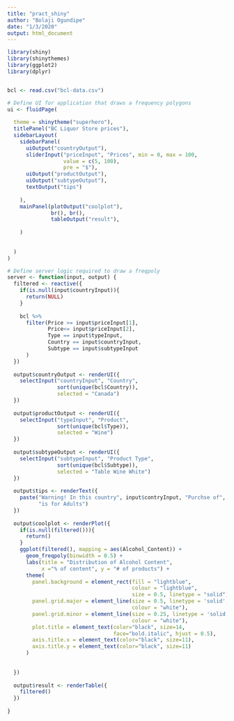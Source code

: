 ```yaml
---
title: "pract_shiny"
author: "Bolaji Ogundipe"
date: "1/3/2020"
output: html_document
---
```



```r

library(shiny)
library(shinythemes)
library(ggplot2)
library(dplyr)


bcl <- read.csv("bcl-data.csv")

# Define UI for application that draws a frequency polygons
ui <- fluidPage(
  
  theme = shinytheme("superhero"),
  titlePanel("BC Liquor Store prices"),
  sidebarLayout(
    sidebarPanel(
      uiOutput("countryOutput"),
      sliderInput("priceInput", "Prices", min = 0, max = 100,
                  value = c(5, 100),
                  pre = "$"),
      uiOutput("productOutput"),
      uiOutput("subtypeOutput"),
      textOutput("tips")
      
    ),
    mainPanel(plotOutput("coolplot"),
              br(), br(),
              tableOutput("result"),
              
    )
    
    
  )
)
```

```r
# Define server logic required to draw a freqpoly
server <- function(input, output) {
  filtered <- reactive({
    if(is.null(input$countryInput)){
      return(NULL)
    }
    
    bcl %>%
      filter(Price >= input$priceInput[1],
             Price<= input$priceInput[2],
             Type == input$typeInput,
             Country == input$countryInput,
             Subtype == input$subtypeInput
      )
  })
  
  output$countryOutput <- renderUI({
    selectInput("countryInput", "Country",
                sort(unique(bcl$Country)),
                selected = "Canada")
  })
  
  output$productOutput <- renderUI({
    selectInput("typeInput", "Product",
                sort(unique(bcl$Type)),
                selected = "Wine")
  })
  
  output$subtypeOutput <- renderUI({
    selectInput("subtypeInput", "Product Type",
                sort(unique(bcl$Subtype)),
                selected = "Table Wine White")
  })
  
  output$tips <- renderText({
    paste("Warning! In this country", input$contryInput, "Purchse of", input$typeInput, 
          "is for Adults")
  })
  
  output$coolplot <- renderPlot({
    if(is.null(filtered())){
      return()
    }
    ggplot(filtered(), mapping = aes(Alcohol_Content)) +
      geom_freqpoly(binwidth = 0.5) +
      labs(title = "Distribution of Alcohol Content", 
           x ="% of content", y = "# of products") +
      theme(
        panel.background = element_rect(fill = "lightblue",
                                        colour = "lightblue",
                                        size = 0.5, linetype = "solid"),
        panel.grid.major = element_line(size = 0.5, linetype = 'solid',
                                        colour = "white"), 
        panel.grid.minor = element_line(size = 0.25, linetype = 'solid',
                                        colour = "white"),
        plot.title = element_text(color="black", size=14, 
                                  face="bold.italic", hjust = 0.5),
        axis.title.x = element_text(color="black", size=11),
        axis.title.y = element_text(color="black", size=11)
      ) 
    
    
  })
  
  output$result <- renderTable({
    filtered()
  })
  
}
```
